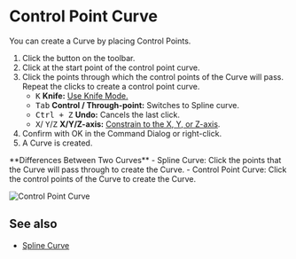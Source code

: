 
# Control Point Curve

<Reference shortcut="" command="Control Point Curve" button="Toolbar" />

You can create a Curve by placing Control Points.

1. Click the button <ButtonIcon type="button-control-point-curve" /> on the toolbar.
2. Click at the start point of the control point curve.
3. Click the points through which the control points of the  Curve will pass. Repeat the clicks to create a control point curve.
   - <kbd>K</kbd> **Knife:** [Use Knife Mode.](./sketching-essentials#use-knife-mode) 
   - <kbd>Tab</kbd> **Control / Through-point:** Switches to Spline curve.
   - <kbd>Ctrl + Z</kbd> **Undo:** Cancels the last click.
   - <kbd>X</kbd>/ <kbd>Y</kbd>/<kbd>Z</kbd> **X/Y/Z-axis:** [Constrain to the X, Y, or Z-axis](./sketching-essentials#constrain-to-an-axis).
4. Confirm with OK in the Command Dialog or right-click.
5. A Curve is created.

<Callout type="info" emoji="💡">
**Differences Between Two Curves**
- Spline Curve: Click the points that the  Curve will pass through to create the  Curve.
- Control Point Curve: Click the control points of the  Curve to create the  Curve.
</Callout>

![Control Point Curve](/img/control-point-curve.gif)

## See also
- [Spline Curve](./spline-curve)






